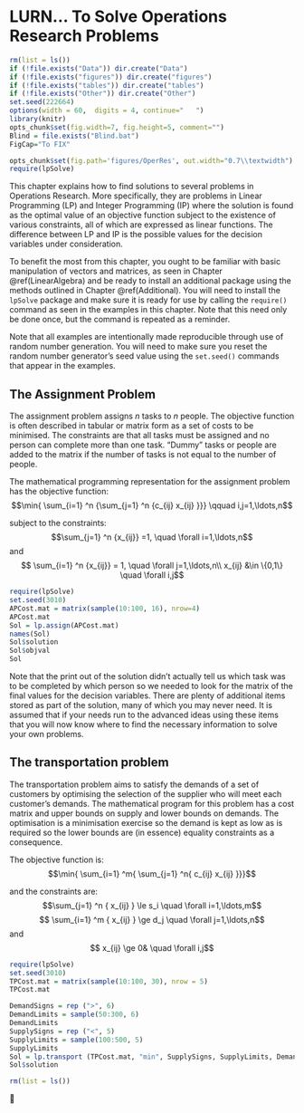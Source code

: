 # LURN… To Solve Operations Research Problems{#OperationsResearch} 


```r
rm(list = ls())
if (!file.exists("Data")) dir.create("Data")
if (!file.exists("figures")) dir.create("figures")
if (!file.exists("tables")) dir.create("tables")
if (!file.exists("Other")) dir.create("Other")
set.seed(222664)
options(width = 60,  digits = 4, continue="   ")
library(knitr)
opts_chunk$set(fig.width=7, fig.height=5, comment="")
Blind = file.exists("Blind.bat")
FigCap="To FIX"
``` 
 


```r
opts_chunk$set(fig.path='figures/OperRes', out.width="0.7\\textwidth") 
require(lpSolve)
```  
 

﻿This chapter explains how to find solutions to several problems in
Operations Research. More specifically, they are problems in Linear
Programming (LP) and Integer Programming (IP) where the solution is
found as the optimal value of an objective function subject to the
existence of various constraints, all of which are expressed as linear
functions. The difference between LP and IP is the possible values for
the decision variables under consideration.

To benefit the most from this chapter, you ought to be familiar with
basic manipulation of vectors and matrices, as seen in
Chapter \@ref(LinearAlgebra) and be ready to install an additional package
using the methods outlined in Chapter \@ref(Additional). You will
need to install the `lpSolve` package and make sure it is
ready for use by calling the `require()` command as seen in the
examples in this chapter. Note that this need only be done once, but the
command is repeated as a reminder.

Note that all examples are intentionally made reproducible through use
of random number generation. You will need to make sure you reset the
random number generator’s seed value using the `set.seed()` commands that appear in the examples.

## The Assignment Problem

The assignment problem assigns *n* tasks to *n* people. The
objective function is often described in tabular or matrix form as a set
of costs to be minimised. The constraints are that all tasks must be
assigned and no person can complete more than one task. “Dummy" tasks or
people are added to the matrix if the number of tasks is not equal to
the number of people.

The mathematical programming representation for the assignment problem
has the objective function:
$$\min{ \sum_{i=1}
^n {\sum_{j=1}
^n {c_{ij}
x_{ij}
}}} \qquad i,j=1,\ldots,n$$

subject to the constraints: 
$$\sum_{j=1}
^n {x_{ij}} =1, \quad \forall i=1,\ldots,n$$
and$$ \sum_{i=1}
^n {x_{ij}} = 1, \quad \forall j=1,\ldots,n\\
x_{ij} &\in \{0,1\} \quad \forall i,j$$ 


```r
require(lpSolve)
set.seed(3010)
APCost.mat = matrix(sample(10:100, 16), nrow=4)
APCost.mat
Sol = lp.assign(APCost.mat)
names(Sol)
Sol$solution
Sol$objval
Sol
``` 
 

Note that the print out of the solution didn’t actually tell us which
task was to be completed by which person so we needed to look for the
matrix of the final values for the decision variables. There are plenty
of additional items stored as part of the solution, many of which you
may never need. It is assumed that if your needs run to the advanced
ideas using these items that you will now know where to find the
necessary information to solve your own problems.

## The transportation problem

The transportation problem aims to satisfy the demands of a set of
customers by optimising the selection of the supplier who will meet each
customer’s demands. The mathematical program for this problem has a cost
matrix and upper bounds on supply and lower bounds on demands. The
optimisation is a minimisation exercise so the demand is kept as low as
is required so the lower bounds are (in essence) equality constraints as
a consequence.

The objective function is:
$$\min{ \sum_{i=1}
^m{ \sum_{j=1}
^n{
c_{ij}
x_{ij}
}}}$$

and the constraints are: 
$$\sum_{j=1}
^n { x_{ij}
} \le s_i \quad \forall i=1,\ldots,m$$
 $$ \sum_{i=1}
^m { x_{ij}
} \ge d_j \quad \forall j=1,\ldots,n$$
and $$ x_{ij} \ge 0& \quad \forall i,j$$ 


```r
require(lpSolve)
set.seed(3010)
TPCost.mat = matrix(sample(10:100, 30), nrow = 5)
TPCost.mat

DemandSigns = rep (">", 6)
DemandLimits = sample(50:300, 6)
DemandLimits
SupplySigns = rep ("<", 5)
SupplyLimits = sample(100:500, 5)
SupplyLimits
Sol = lp.transport (TPCost.mat, "min", SupplySigns, SupplyLimits, DemandSigns, DemandLimits, compute.sens=0)
Sol$solution
``` 
 

```r
rm(list = ls())
``` 
 

